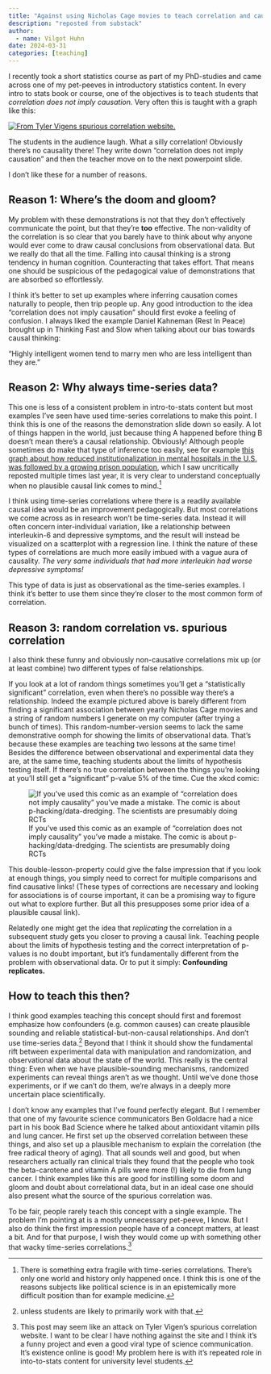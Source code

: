 ```yaml
---
title: "Against using Nicholas Cage movies to teach correlation and causation"
description: "reposted from substack"
author: 
  - name: Vilgot Huhn
date: 2024-03-31
categories: [teaching]
---
```


I recently took a short statistics course as part of my PhD-studies and came across one of my pet-peeves in introductory statistics content. In every intro to stats book or course, one of the objectives is to teach students that *correlation does not imply causation.* Very often this is taught with a graph like this:

[![From Tyler Vigens spurious correlation website.](images/tylervigencage.jpg){fig-align="center"}](https://tylervigen.com/spurious/correlation/5837_the-number-of-movies-nicolas-cage-appeared-in_correlates-with_the-number-of-transportation-security-screeners-in-north-dakota)

The students in the audience laugh. What a silly correlation! Obviously there's no causality there! They write down "correlation does not imply causation" and then the teacher move on to the next powerpoint slide.

I don't like these for a number of reasons.

## Reason 1: Where's the doom and gloom?

My problem with these demonstrations is not that they don't effectively communicate the point, but that they're **too** effective. The non-validity of the correlation is so clear that you barely have to think about why anyone would ever come to draw causal conclusions from observational data. But we really do that all the time. Falling into causal thinking is a strong tendency in human cognition. Counteracting that takes effort. That means one should be suspicious of the pedagogical value of demonstrations that are absorbed so effortlessly.

I think it's better to set up examples where inferring causation comes naturally to people, then trip people up. Any good introduction to the idea "correlation does not imply causation" should first evoke a feeling of confusion. I always liked the example Daniel Kahneman (Rest In Peace) brought up in Thinking Fast and Slow when talking about our bias towards causal thinking:

“Highly intelligent women tend to marry men who are less intelligent than they are.”

## Reason 2: Why always time-series data?

This one is less of a consistent problem in intro-to-stats content but most examples I've seen have used time-series correlations to make this point. I think this is one of the reasons the demonstration slide down so easily. A lot of things happen in the world, just because thing A happened before thing B doesn't mean there's a causal relationship. Obviously! Although people sometimes do make that type of inference too easily, see for example [this graph about how reduced institutionalization in mental hospitals in the U.S. was followed by a growing prison population](https://www.reddit.com/r/interestingasfuck/comments/13i0u3q/the_curious_dynamics_of_the_number_of_mentally/), which I saw uncritically reposted multiple times last year, it is very clear to understand conceptually when no plausible causal link comes to mind.[^1]

[^1]: There is something extra fragile with time-series correlations. There's only one world and history only happened once. I think this is one of the reasons subjects like political science is in an epistemically more difficult position than for example medicine.

I think using time-series correlations where there is a readily available causal idea would be an improvement pedagogically. But most correlations we come across as in research won't be time-series data. Instead it will often concern inter-individual variation, like a relationship between interleukin-6 and depressive symptoms, and the result will instead be visualized on a scatterplot with a regression line. I think the nature of these types of correlations are much more easily imbued with a vague aura of causality. *The very same individuals that had more interleukin had worse depressive symptoms!*

This type of data is just as observational as the time-series examples. I think it’s better to use them since they’re closer to the most common form of correlation.

## Reason 3: random correlation vs. spurious correlation

I also think these funny and obviously non-causative correlations mix up (or at least combine) two different types of false relationships.

If you look at a lot of random things sometimes you'll get a "statistically significant" correlation, even when there's no possible way there's a relationship. Indeed the example pictured above is barely different from finding a significant association between yearly Nicholas Cage movies and a string of random numbers I generate on my computer (after trying a bunch of times). This random-number-version seems to lack the same demonstrative oomph for showing the limits of observational data. That's because these examples are teaching two lessons at the same time! Besides the difference between observational and experimental data they are, at the same time, teaching students about the limits of hypothesis testing itself. If there's no true correlation between the things you're looking at you'll still get a "significant" p-value 5% of the time. Cue the xkcd comic:

![If you’ve used this comic as an example of “correlation does not imply causality” you’ve made a mistake. The comic is about p-hacking/data-dredging. The scientists are presumably doing RCTs](images/xkcdphacking.jpg){fig-align="center"}

This double-lesson-property could give the false impression that if you look at enough things, you simply need to correct for multiple comparisons and find causative links! (These types of corrections are necessary and looking for associations is of course important, it can be a promising way to figure out what to explore further. But all this presupposes some prior idea of a plausible causal link).

Relatedly one might get the idea that *replicating* the correlation in a subsequent study gets you closer to proving a causal link. Teaching people about the limits of hypothesis testing and the correct interpretation of p-values is no doubt important, but it's fundamentally different from the problem with observational data. Or to put it simply: **Confounding replicates.**

## How to teach this then?

I think good examples teaching this concept should first and foremost emphasize how confounders (e.g. common causes) can create plausible sounding and reliable statistical-but-non-causal relationships. And don’t use time-series data.[^2] Beyond that I think it should show the fundamental rift between experimental data with manipulation and randomization, and observational data about the state of the world. This really is the central thing: Even when we have plausible-sounding mechanisms, randomized experiments can reveal things aren't as we thought. Until we've done those experiments, or if we can't do them, we're always in a deeply more uncertain place scientifically.

[^2]: unless students are likely to primarily work with that.

I don’t know any examples that I’ve found perfectly elegant. But I remember that one of my favourite science communicators Ben Goldacre had a nice part in his book Bad Science where he talked about antioxidant vitamin pills and lung cancer. He first set up the observed correlation between these things, and also set up a plausible mechanism to explain the correlation (the free radical theory of aging). That all sounds well and good, but when researchers actually ran clinical trials they found that the people who took the beta-carotene and vitamin A pills were more (!) likely to die from lung cancer. I think examples like this are good for instilling some doom and gloom and doubt about correlational data, but in an ideal case one should also present what the source of the spurious correlation was.

To be fair, people rarely teach this concept with a single example. The problem I’m pointing at is a mostly unnecessary pet-peeve, I know. But I also do think the first impression people have of a concept matters, at least a bit. And for that purpose, I wish they would come up with something other that wacky time-series correlations.[^3]

[^3]: This post may seem like an attack on Tyler Vigen’s spurious correlation website. I want to be clear I have nothing against the site and I think it’s a funny project and even a good viral type of science communication. It’s existence online is good! My problem here is with it’s repeated role in into-to-stats content for university level students.
